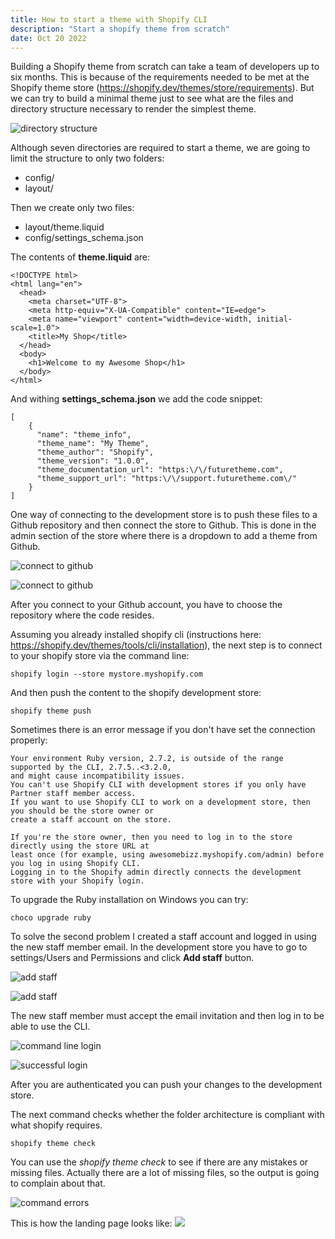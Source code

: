 ```yaml
---
title: How to start a theme with Shopify CLI
description: "Start a shopify theme from scratch"
date: Oct 20 2022
---
```


Building a Shopify theme from scratch can take a team of developers up to six months. This is because
of the requirements needed to be met at the Shopify theme store (https://shopify.dev/themes/store/requirements).
But we can try to build a minimal theme just to see what are the files and directory structure necessary
to render the simplest theme.

![directory structure](https://shopifyblog.s3.amazonaws.com/shop-theme-architecture.png)

Although seven directories are required to start a theme, we are going to limit the structure to only
two folders:
* config/
* layout/

Then we create only two files: 
* layout/theme.liquid
* config/settings_schema.json

The contents of **theme.liquid** are:
```
<!DOCTYPE html>
<html lang="en">
  <head>
    <meta charset="UTF-8">
    <meta http-equiv="X-UA-Compatible" content="IE=edge">
    <meta name="viewport" content="width=device-width, initial-scale=1.0">
    <title>My Shop</title>
  </head>
  <body>
    <h1>Welcome to my Awesome Shop</h1>
  </body>
</html>
```

And withing **settings_schema.json** we add the code snippet:
```
[
    {
      "name": "theme_info",
      "theme_name": "My Theme",
      "theme_author": "Shopify",
      "theme_version": "1.0.0",
      "theme_documentation_url": "https:\/\/futuretheme.com",
      "theme_support_url": "https:\/\/support.futuretheme.com\/"
    }
]
```
One way of connecting to the development store is to push these files to a Github repository and then 
connect the store to Github. This is done in the admin section of the store where there is a 
dropdown to add a theme from Github.

![connect to github](https://shopifyblog.s3.amazonaws.com/shop-add-theme-github.png)

![connect to github](https://shopifyblog.s3.amazonaws.com/shop-connect-theme.png)

After you connect to your Github account, you have to choose the repository where the code resides.

Assuming you already installed shopify cli 
(instructions here: https://shopify.dev/themes/tools/cli/installation), the next step is to connect to
your shopify store via the command line:

```
shopify login --store mystore.myshopify.com
```

And then push the content to the shopify development store:
```
shopify theme push
```

Sometimes there is an error message if you don't have set the connection properly:
```
Your environment Ruby version, 2.7.2, is outside of the range supported by the CLI, 2.7.5..<3.2.0, 
and might cause incompatibility issues.
You can't use Shopify CLI with development stores if you only have Partner staff member access. 
If you want to use Shopify CLI to work on a development store, then you should be the store owner or 
create a staff account on the store.

If you're the store owner, then you need to log in to the store directly using the store URL at 
least once (for example, using awesomebizz.myshopify.com/admin) before you log in using Shopify CLI. 
Logging in to the Shopify admin directly connects the development store with your Shopify login.
```
To upgrade the Ruby installation on Windows you can try:
```
choco upgrade ruby
```

To solve the second problem I created a staff account and logged in using the new staff member email.
In the development store you have to go to settings/Users and Permissions and click **Add staff** button.

![add staff](https://shopifyblog.s3.amazonaws.com/shop-add-staff-invite.png)

![add staff](https://shopifyblog.s3.amazonaws.com/shop-send-invite.png)

The new staff member must accept the email invitation and then log in to be able to use the CLI.

![command line login](https://shopifyblog.s3.amazonaws.com/shop-command-login.png)

![successful login](https://shopifyblog.s3.amazonaws.com/shop-successful-login.png)

After you are authenticated you can push your changes to the development store.

The next command checks whether the folder architecture is compliant with what shopify requires.
```
shopify theme check
```

You can use the _shopify theme check_ to see if there are any mistakes or missing files. Actually there 
are a lot of missing files, so the output is going to complain about that.

![command errors](https://shopifyblog.s3.amazonaws.com/shop-errors.png)

This is how the landing page looks like:
![](https://shopifyblog.s3.amazonaws.com/shop-main-page.png)
